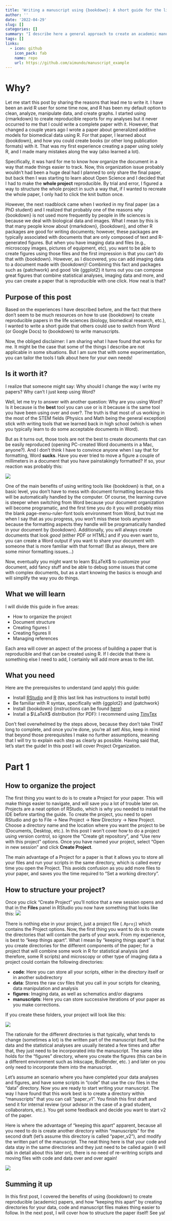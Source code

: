 ```yaml
---
title: 'Writing a manuscript using {bookdown}: A short guide for the life sciences (Part I)'
author: ''
date: '2022-04-29'
slug: []
categories: []
summary: "I describe here a general approach to create an academic manuscript, in a way that can be applicable for life sciences research"
tags: []
links:
  - icon: github
    icon_pack: fab
    name: repo
    url: https://github.com/aimundo/manuscript_example
---
```

<!-- https://stackoverflow.com/questions/60746090/can-d3-js-visualizations-be-served-using-hugo -->

# Why?

Let me start this post by sharing the reasons that lead me to write it. I have been an avid R user for some time now, and R has been my default option to clean, analyze, manipulate data, and create graphs. I started using {rmarkdown} to create reproducible reports for my analyses but it never occurred to me that I could write a complete paper with it. 
However, that changed a couple years ago I wrote a paper about generalized additive models for biomedical data using R. 
For that paper, I learned about {bookdown}, and how you could create books (or other long publication formats) with it. That was my first experience creating a paper using solely R, and I made many mistakes along the way (also learned a lot).

Specifically, it was hard for me to know how organize the document in a way that made things easier to track. Now, this organization issue probably wouldn't had been a huge deal had I planned to only share the final paper, but back then I was starting to learn about Open Science and I decided that I had to make the **whole project** reproducible. By trial and error, I figured a way to structure the whole project in such a way that, if I wanted to recreate the whole paper, I only had to click the knit button once.

However, the next roadblock came when I worked in my final paper (as a PhD student) and I realized that probably one of the reasons why {bookdown} is not used more frequently by people in life sciences is because we deal with biological data and images. What I mean by this is that many people know about {rmarkdown}, {bookdown}, and other R packages are good for writing documents; however, these packages are typically associated with documents that are only composed of text and R-generated figures. But when you have imaging data and files (e.g., microscopy images, pictures of equipment, etc), you want to be able to create figures using those files and the first impression is that you can't do that with {bookdown}. However, as I discovered, you can add imaging data to a document made with {bookdown}! Combining this fact and packages such as {patchwork} and good 'ole {ggplot2} it turns out you can compose great figures that combine statistical analyses, imaging data and more, and you can create a paper that is reproducible with one click. How neat is that? 

## Purpose of this post

Based on the experiences I have described before, and the fact that there don't seem to be much resources on how to use {bookdown} to create reproducible papers in the life sciences (biology, biomedical research, etc.), I wanted to write a short guide that others could use to switch from Word (or Google Docs) to {bookdown} to write manuscripts. 

Now, the obliged disclaimer: I am sharing what I have found that works for me. It might be the case that some of the things I describe are not applicable in some situations. But I am sure that with some experimentation, you can tailor the tools I talk about here for your own needs!

## Is it worth it?

I realize that someone might say: Why should I change the way I write my papers? Why can't I just keep using Word?

Well, let me try to answer with another question: Why are you using Word? Is it because is the **best** tool you can use or is it because is the same tool you have been using over and over?. The truth is that most of us working in the most of the STEM fields (Physics and Math being the general exception) stick with writing tools that we learned back in high school (which is when you typically learn to do some acceptable documents in Word). 

But as it turns out, those tools are not the best to create documents that can be easily reproduced (opening PC-created Word documents in a Mac, anyone?). And I don't think I have to convince anyone when I say that for formatting, Word **sucks**. Have you ever tried to move a figure a couple of millimeters in a document that you have painstakingly formatted? If so, your reaction was probably this:

![](images/giphy.gif)

One of the main benefits of using writing tools like {bookdown} is that, on a basic level, you don't have to mess with document formatting because this will be automatically handled by the computer. Of course, the learning curve is steeper when switching from Word because your document organization will become programatic, and the first time you do it you will probably miss the blank page-menu-ruler-font tools environment from Word, but trust me when I say that as you progress, you won't miss these tools anymore because the formatting aspects they handle will be programatically handled in your document by {bookdown}. Additionally, you will always create documents that look _good_ (either PDF or HTML) and if you even want to, you can create a Word output if you want to share your document with someone that is more familiar with that format! (But as always, there are some minor formatting issues...)

Now, eventually you might want to learn $\LaTeX$ to customize your document, add fancy stuff and be able to debug some issues that come with complex documents, but as a start knowing the basics is enough and will simplify the way you do things.

## What we will learn

I will divide this guide in five areas:

- How to organize the project
- Document structure
- Creating figures I
- Creating figures II
- Managing references

Each area will cover an aspect of the process of building a paper that is reproducible and that can be created using R. If I decide that there is something else I need to add, I certainly will add more areas to the list.

## What you need 

Here are the prerequisites to understand (and apply) this guide:

- Install [RStudio](https://www.rstudio.com/) and [R](https://rstudio-education.github.io/hopr/starting.html) (this last link has instructions to install both)
- Be familiar with R syntax, specifically with {ggplot2} and {patchwork} 
- Install {bookdown} (instructions can be found [here](https://bookdown.org/yihui/bookdown/get-started.html))
- Install a $\LaTeX$ distribution (for PDF): I recommend using [TinyTex](https://yihui.org/tinytex/)

Don't feel overwhelmed by the steps above, because they don't take THAT long to complete, and once you're done, you're all set! Also, keep in mind that beyond those prerequisites I make no further assumptions, meaning that I will try to explain each step as clearly as possible. 
Having said that, let's start the guide! In this post I will cover Project Organization.

# Part 1
## How to organize the project

The first thing you want to do is to create a Project for your paper. This will make things easier to navigate, and will save you a lot of trouble later on. Projects are a neat option of RStudio, which is why you needed to install the IDE before starting the guide. To create the project, you need to open RStudio and go to File &#8594; New Project &#8594; New Directory &#8594; New Project. Choose a directory name and the location where you want the project to be (Documents, Desktop, etc.). In this post I won't cover how to do a project using version control, so ignore the "Create git repository", and "Use renv with this project" options. Once you have named your project, select "Open in new session" and click **Create Project**.

The main advantage of a Project for a paper is that it allows you to store all your files and run your scripts in the same directory, which is called every time you open the Project. This avoids confusion as you add more files to your paper, and saves you the time required to "Set a working directory".  

## How to structure your project?

Once you click "Create Project" you'll notice that a new session opens and that in the **Files** panel in RStudio you now have something that looks like this:
![](images/files_panel.png)

There is nothing else in your project, just a project file (`.Rproj`) which contains the Project options. Now, the first thing you want to do is to create the directories that will contain the parts of your work. From my experience, is best to "keep things apart".
What I mean by "keeping things apart" is that you create directories for the different components of the paper; for a project that will combine some work in R for statistical analysis (and therefore, some R scripts) and microscopy or other type of imaging data a project could contain the following directories:

- **code**: Here you can store all your scripts, either in the directory itself or in another subdirectory
- **data**: Stores the raw csv files that you call in your scripts for cleaning, data manipulation and analysis
- **figures**: Imaging data, as well as schematics and/or diagrams
- **manuscripts**: Here you can store successive iterations of your paper as you make corrections. 

If you create these folders, your project will look like this:

![](images/files_panel_directories.png)

The rationale for the different directories is that typically, what tends to change (sometimes a lot) is the written part of the manuscript itself, but the data and the statistical analyses are usually iterated a few times and after that, they just need to be incorporated into the manuscript. The same idea holds for the "figures" directory, where you create the figures (this can be in a different environment such as Inkscape, BioRender, etc. ) and later on you only need to incorporate them into the manuscript. 

Let's assume an scenario where you have completed your data analyses and figures, and have some scripts in "code" that use the csv files in the "data" directory. Now you are ready to start writing your manuscript. The way I have found that this work best is to create a directory within "manuscripts" that you can call "paper_v1". You finish this first draft and send it for internal review (your advisor in the case of a grad student, collaborators, etc.). You get some feedback and decide you want to start v2 of the paper.  

Here is where the advantage of "keeping this apart" apparent, because all you need to do is create another directory within "manuscripts" for the second draft (let's assume this directory is called "paper_v2"), and modify the written part of the manuscript. The neat thing here is that your code and data stay in the same directories and they just need to be called again (I will talk in detail about this later on), there is no need of re-writring scripts and moving files with code and data over and over again! 

![](images/smart.gif)

## Summing it up

In this first post, I covered the benefits of using {bookdown} to create reproducible (academic) papers, and how "keeping this apart" by creating directories for your data, code and manuscript files makes thing easier to follow. In the next post, I will cover how to structure the paper itself! See ya!
